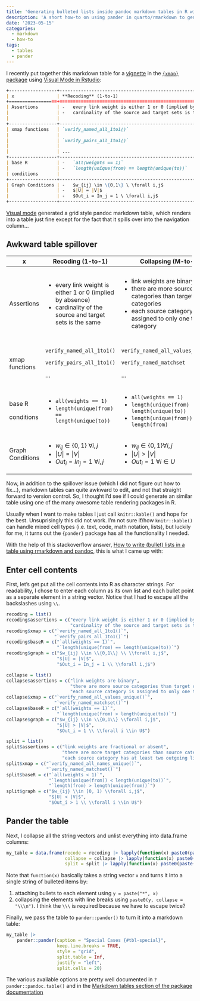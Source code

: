 ```yaml
---
title: 'Generating bulleted lists inside pandoc markdown tables in R with pander'
description: 'A short how-to on using pander in quarto/rmarkdown to generate markdown grid tables with bullet lists.'
date: '2023-05-15'
categories:
  - markdown
  - how-to
tags:
  - tables
  - pander
---
```


I recently put together this markdown table for a [vignette](https://xmap-r-pkg.netlify.app/articles/making-xmaps.html#cheatsheet-for-verifying-mapping-objects) in the [`{xmap}` package](https://github.com/cynthiahqy/xmap/) using [Visual Mode in Rstudio](https://rstudio.github.io/visual-markdown-editing/):

```md
+------------------+-------------------------------------------------------------+------------------------------------------------------------------+-------------------------------------------------------------------------------------+
| x                | **Recoding** (1-to-1)                                       | **Collapsing** (M-to-1)                                          | **Splitting** (1-to-M)                                                              |
+==================+=============================================================+==================================================================+=====================================================================================+
| Assertions       | -   every link weight is either 1 or 0 (implied by absence) | -   link weights are binary                                      | -   link weights are fractional or absent                                           |
|                  | -   cardinality of the source and target sets is the same   | -   there are more source categories than target categories      | -   there are more target categories than source categories                         |
|                  |                                                             | -   each source category is assigned to only one target category | -   each source category has at least two outgoing links to the target nomenclature |
+------------------+-------------------------------------------------------------+------------------------------------------------------------------+-------------------------------------------------------------------------------------+
| xmap functions   | `verify_named_all_1to1()`                                   | `verify_named_all_values_unique()`                               | `verify_named_all_names_unique()`                                                   |
|                  |                                                             |                                                                  |                                                                                     |
|                  | `verify_pairs_all_1to1()`                                   | `verify_named_matchset`                                          | `verify_named_matchset`                                                             |
|                  |                                                             |                                                                  |                                                                                     |
|                  | ...                                                         | ...                                                              | ...                                                                                 |
+------------------+-------------------------------------------------------------+------------------------------------------------------------------+-------------------------------------------------------------------------------------+
| base R           | -   `all(weights == 1)`                                     | -   `all(weights == 1)`                                          | -   `all(weights < 1)`                                                              |
|                  | -   `length(unique(from) == length(unique(to))`             | -   `length(unique(from) > length(unique(to))`                   | -   `length(unique(from)) < length(unique(to))`                                     |
| conditions       |                                                             | -   `length(unique(from)) == length(from)`                       | -   `length(from) > length(unique(from))`                                           |
+------------------+-------------------------------------------------------------+------------------------------------------------------------------+-------------------------------------------------------------------------------------+
| Graph Conditions | -   $w_{ij} \in \{0,1\} \ \forall i,j$                      | -   $w_{ij} \in \{0,1\} \forall i,j$                             | -   $w_{ij} \in [0, 1) \forall i,j$                                                 |
|                  | -   $|U| = |V|$                                             | -   $|U| > |V|$                                                  | -   $|U| < |V|$                                                                     |
|                  | -   $Out_i = In_j = 1 \ \forall i,j$                        | -   $Out_i = 1 \ \forall i \in U$                                | -   $Out_i > 1 \ \forall i \in U$                                                   |
+------------------+-------------------------------------------------------------+------------------------------------------------------------------+-------------------------------------------------------------------------------------+
```

[Visual mode](https://rstudio.github.io/visual-markdown-editing/content.html#editing-tables) generated a grid style pandoc markdown table, which renders into a table just fine except for the fact that it spills over into the navigation column...

## Awkward table spillover

::: mytable

+------------------+-------------------------------------------------------------+------------------------------------------------------------------+-------------------------------------------------------------------------------------+
| x                | **Recoding** (1-to-1)                                       | **Collapsing** (M-to-1)                                          | **Splitting** (1-to-M)                                                              |
+==================+=============================================================+==================================================================+=====================================================================================+
| Assertions       | -   every link weight is either 1 or 0 (implied by absence) | -   link weights are binary                                      | -   link weights are fractional or absent                                           |
|                  | -   cardinality of the source and target sets is the same   | -   there are more source categories than target categories      | -   there are more target categories than source categories                         |
|                  |                                                             | -   each source category is assigned to only one target category | -   each source category has at least two outgoing links to the target nomenclature |
+------------------+-------------------------------------------------------------+------------------------------------------------------------------+-------------------------------------------------------------------------------------+
| xmap functions   | `verify_named_all_1to1()`                                   | `verify_named_all_values_unique()`                               | `verify_named_all_names_unique()`                                                   |
|                  |                                                             |                                                                  |                                                                                     |
|                  | `verify_pairs_all_1to1()`                                   | `verify_named_matchset`                                          | `verify_named_matchset`                                                             |
|                  |                                                             |                                                                  |                                                                                     |
|                  | ...                                                         | ...                                                              | ...                                                                                 |
+------------------+-------------------------------------------------------------+------------------------------------------------------------------+-------------------------------------------------------------------------------------+
| base R           | -   `all(weights == 1)`                                     | -   `all(weights == 1)`                                          | -   `all(weights < 1)`                                                              |
|                  | -   `length(unique(from) == length(unique(to))`             | -   `length(unique(from) > length(unique(to))`                   | -   `length(unique(from)) < length(unique(to))`                                     |
| conditions       |                                                             | -   `length(unique(from)) == length(from)`                       | -   `length(from) > length(unique(from))`                                           |
+------------------+-------------------------------------------------------------+------------------------------------------------------------------+-------------------------------------------------------------------------------------+
| Graph Conditions | -   $w_{ij} \in \{0,1\} \ \forall i,j$                      | -   $w_{ij} \in \{0,1\} \forall i,j$                             | -   $w_{ij} \in [0, 1) \forall i,j$                                                 |
|                  | -   $|U| = |V|$                                             | -   $|U| > |V|$                                                  | -   $|U| < |V|$                                                                     |
|                  | -   $Out_i = In_j = 1 \ \forall i,j$                        | -   $Out_i = 1 \ \forall i \in U$                                | -   $Out_i > 1 \ \forall i \in U$                                                   |
+------------------+-------------------------------------------------------------+------------------------------------------------------------------+-------------------------------------------------------------------------------------+

:::

Now, in addition to the spillover issue (which I did not figure out how to fix...), markdown tables can quite awkward to edit, and not that straight forward to version control. So, I thought I'd see if I could generate an similar table using one of the many awesome table rendering packages in R.

Usually when I want to make tables I just call `knitr::kable()` and hope for the best. Unsuprisingly this did not work. I'm not sure if/how `knitr::kable()` can handle mixed cell types (i.e. text, code, math notation, lists), but luckily for me, it turns out the `{pander}` package has all the functionality I needed.

With the help of this stackoverflow answer, [How to write (bullet) lists in a table using rmarkdown and pandoc](https://stackoverflow.com/questions/31011265/how-to-write-bullet-lists-in-a-table-using-rmarkdown-and-pandoc), this is what I came up with:

## Enter cell contents

First, let's get put all the cell contents into R as character strings. For readability, I chose to enter each column as its own list and each bullet point as a separate element in a string vector. Notice that I had to escape all the backslashes using `\\`.
```r
recoding = list()
recoding$assertions = c("every link weight is either 1 or 0 (implied by absence)",
                        "cardinality of the source and target sets is the same")
recoding$xmap = c("`verify_named_all_1to1()`",
                  "`verify_pairs_all_1to1()`")
recoding$baseR = c("`all(weights == 1)`",
                   "`length(unique(from) == length(unique(to))`")
recoding$graph = c("$w_{ij} \\in \\{0,1\\} \\ \\forall i,j$",
                   "$|U| = |V|$",
                   "$Out_i = In_j = 1 \\ \\forall i,j$")

collapse = list()
collapse$assertions = c("link weights are binary",
                        "there are more source categories than target categories",
                        "each source category is assigned to only one target category")
collapse$xmap = c("`verify_named_all_values_unique()`",
                  "`verify_named_matchset()`")
collapse$baseR = c("`all(weights == 1)`",
                   "`length(unique(from) > length(unique(to))`")
collapse$graph = c("$w_{ij} \\in \\{0,1\\} \\forall i,j$",
                   "$|U| > |V|$",
                   "$Out_i = 1 \\ \\forall i \\in U$")

split = list()
split$assertions = c("link weights are fractional or absent",
                     "there are more target categories than source categories",
                     "each source category has at least two outgoing links to the target nomenclature")
split$xmap = c("`verify_named_all_names_unique()`",
               "`verify_named_matchset()`")
split$baseR = c("`all(weights < 1)`",
                "`length(unique(from)) < length(unique(to))`",
                "`length(from) > length(unique(from))`")
split$graph = c("$w_{ij} \\in [0, 1) \\forall i,j$",
                "$|U| < |V|$",
                "$Out_i > 1 \\ \\forall i \\in U$")
```

## Pander the table

Next, I collapse all the string vectors and unlist everything into data.frame columns:

```r
my_table = data.frame(recode = recoding |> lapply(function(x) paste0(paste("*", x), collapse = "\\\n")) |> unlist(),
                      collapse = collapse |> lapply(function(x) paste0(paste("*", x), collapse = "\\\n")) |> unlist(),
                      split = split |> lapply(function(x) paste0(paste("*",x), collapse = "\\\n")) |> unlist())
```

Note that `function(x)` basically takes a string vector `x` and turns it into a single string of bulleted items by:

1. attaching bullets to each element using `y = paste("*", x)`
2. collapsing the elements with line breaks using `paste0(y, collapse = "\\\n")`. I think the `\\\` is required because we have to escape twice?

Finally, we pass the table to `pander::pander()` to turn it into a markdown table:

```r
my_table |>
    pander::pander(caption = "Special Cases {#tbl-special}",
                   keep.line.breaks = TRUE,
                   style = "grid",
                   split.table = Inf,
                   justify = "left",
                   split.cells = 20)
```

The various available options are pretty well documented in `?pander::pandoc.table()` and in the [Markdown tables section of the package documentation](http://rapporter.github.io/pander/#markdown-tables)
